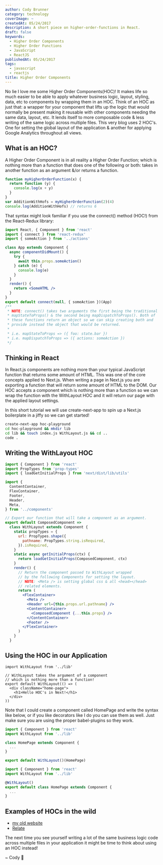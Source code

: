 ```yaml
---
author: Cody Brunner
category: technology
coverImage: ~
createdAt: 05/24/2017
description: A short piece on higher-order-functions in React.
draft: false
keywords:
  - Higher Order Components
  - Higher Order Functions
  - JavaScript
  - ReactJS
publishedAt: 05/24/2017
tags:
  - javascript
  - reactjs
title: Higher Order Components
---
```


No lie I love me some Higher Order Components(HOC)! It makes life so much easier to be able to apply whatever business logic, layout, styling, data, etc to components by wrapping them in an HOC. Think of an HOC as just that: a wrapper for your component that lifts up the logic that would normally be present making it reusable with other components needing the same data, layout, etc. It lends itself to more composable code & less writing of the same logic across multiple files. This very blog uses 2 HOC's. One for setting the global layout of the application & another for applying Google Analytics throughout all views.

## What is an HOC?

A Higher Order Component is in all reality a Higher Order Function; which is nothing more than a function that does one of the following or both: takes in another function as an argument &/or returns a function.

```javascript
function myHigherOrderFunction(x) {
  return function (y) {
    console.log(x + y)
  }
}
var AdditionWithHofs = myHigherOrderFunction(2)(4)
console.log(AdditionWithHofs) // returns 6
```

That syntax might look familiar if you use the connect() method (HOC!) from the React-Redux library:

```jsx:App.jsx
import React, { Component } from 'react'
import { connect } from 'react-redux'
import { someAction } from '../actions'

class App extends Component {
  async componentDidMount() {
    try {
      await this.props.someAction()
    } catch (e) {
      console.log(e)
    }
  }
  render() {
    return <SomeHTML />
  }
}
export default connect(null, { someAction })(App)
/**
 * NOTE: connect() takes two arguments the first being the traditional
 * mapStateToProps() & the second being mapDispatchToProps(). Both of
 * these functions return an object so we can skip creating both and
 * provide instead the object that would be returned.
 *
 * i.e. mapStateToProps => ({ foo: state.bar })
 * i.e. mapDispatchToProps => ({ actions: someAction })
 */
```

## Thinking in React

In React.js components are nothing more than your typical JavaScript function that returns some amount of HTML. This was one of the core concepts applied to Next.js. When writing a page in Next.js you are exporting a function that will return some amount of HTML to the DOM. Our HOC accepts a component which is nothing more than a function so we can wrap the function with the WithLayout HOC and it will return our page with the applied layout settings.

In this short tutorial we will use create-next-app to spin up a Next.js boilerplate in a jiffy so we can get started!

```bash
create-next-app hoc-playground
cd hoc-playground && mkdir lib
cd lib && touch index.js WithLayout.js && cd ..
code .
```

## Writing the WithLayout HOC

```jsx:lib/WithLayout.jsx
import { Component } from 'react'
import PropTypes from 'prop-types'
import { loadGetInitialProps } from 'next/dist/lib/utils'

import {
  ContentContainer,
  FlexContainer,
  Footer,
  Header,
  Meta,
} from '../components'

// Export our function that will take a component as an argument.
export default ComposedComponent =>
  class WithLayout extends Component {
    static propTypes = {
      url: PropTypes.shape({
        pathname: PropTypes.string.isRequired,
      }).isRequired,
    }
    static async getInitialProps(ctx) {
      return loadGetInitialProps(ComposedComponent, ctx)
    }
    render() {
      // Return the component passed to WithLayout wrapped
      // by the following Components for setting the layout.
      // NOTE: <Meta /> is setting global css & all <head></head>
      // related elements.
      return (
        <FlexContainer>
          <Meta />
          <Header url={this.props.url.pathname} />
          <ContentContainer>
            <ComposedComponent {...this.props} />
          </ContentContainer>
          <Footer />
        </FlexContainer>
      )
    }
  }
```

## Using the HOC in our Application

```jsx:pages/indexjs
import WithLayout from '../lib'

// WithLayout takes the argument of a component
// which is nothing more than a function!
export default WithLayout(() => (
  <div className="home-page">
    <h1>Hello HOC's in Next!</h1>
  </div>
))
```

Note that I could create a component called HomePage and write the syntax like below, or if you like decorators like I do you can use them as well. Just make sure you are using the proper babel-plugins so they work.

```jsx:pages/index.js
import { Component } from 'react'
import WithLayout from '../lib'

class HomePage extends Component {
  ...
}

export default WithLayout()(HomePage)
```

```javascript:pages/index.js
import { Component } from 'react'
import WithLayout from '../lib'

@WithLayout()
export default class HomePage extends Component {
  ...
}
```

## Examples of HOCs in the wild

- [my old website](https://github.com/rockchalkwushock/my-blog)
- [Relate](https://github.com/relatenow/relate/tree/master/hocs)

The next time you see yourself writing a lot of the same business logic code across multiple files in your application it might be time to think about using an HOC instead!

<div class="text-center">~ Cody 🚀</div>
